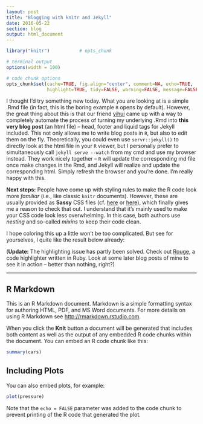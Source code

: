 ```yaml
---
layout: post
title: "Blogging with knitr and Jekyll"
date: 2016-05-22
section: blog
output: html_document
---
```


```r
library("knitr")           # opts_chunk

# terminal output
options(width = 100)

# code chunk options
opts_chunk$set(cache=TRUE, fig.align="center", comment=NA, echo=TRUE,
               highlight=TRUE, tidy=FALSE, warning=FALSE, message=FALSE)
```

I thought I'd try something new today. What you are looking at is a simple .Rmd file (in fact, this is the boring example `R` opens by default). However, the great thing about this is that our friend [yihui](https://github.com/yihui/knitr-jekyll) came up with a way to completely automate the process of turning  my underlying .Rmd into **this very blog post** (an html file) -- head, footer and liquid tags for Jekyll included. This not only allows me to write blog posts in `R`, but also to edit them on the fly. Theoretically, you could even use `servr::jekyll()` to directly look at the html file in your `R` viewer, but I personally prefer to simultaneously call `jekyll serve --watch` from my cmd and use my browser instead. They work nicely together -- `R` will update the corresponding md file once make changes in the Rmd, and Jekyll will realize and update the corresponding html. Simply refresh the browser and you're done. I'm really happy with this.

**Next steps:** People have come up with styling rules to make the R code look more *familiar* (i.e., like classic `knitr` documents). However, these are usually provided as **Sassy** CSS files (cf. [here](https://github.com/AndySouth/andysouth.github.io/blob/master/_scss/_highlights.scss) or [here](https://github.com/yihui/knitr-jekyll/blob/gh-pages/_sass/_syntax-highlighting.scss)), which finally gives me a reason to check that out. I understand that it's mainly used to make your CSS code look less overwhelming. In this case, both authors use *nesting* and so-called *mixins* to keep their code clean. 

I hope coloring this up a little won't be too complicated. But see for yourselves, I quite like the result below already:   

(**Update:** The highlighting issue has partly been solved. Check out [Rouge](http://rouge.jneen.net/), a code highlighter written in Ruby. Look at some later blog posts of mine to see it in action -- better than nothing, right?)
<hr>

## R Markdown

This is an R Markdown document. Markdown is a simple formatting syntax for authoring HTML, PDF, and MS Word documents. For more details on using R Markdown see <http://rmarkdown.rstudio.com>.

When you click the **Knit** button a document will be generated that includes both content as well as the output of any embedded R code chunks within the document. You can embed an R code chunk like this:

```r
summary(cars)
```

## Including Plots

You can also embed plots, for example:

```r
plot(pressure)
```

Note that the `echo = FALSE` parameter was added to the code chunk to prevent printing of the R code that generated the plot.
